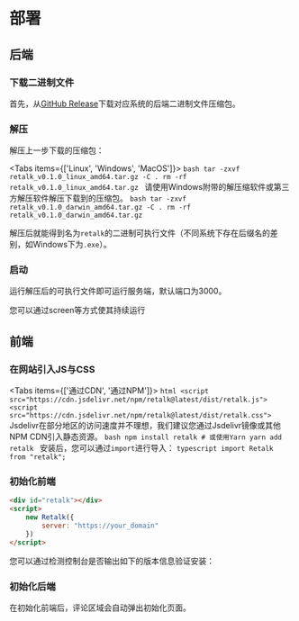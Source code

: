 
# 部署

## 后端

<Steps>

### 下载二进制文件
首先，从[GitHub Release](https://github.com/retalkgo/retalk/releases/latest)下载对应系统的后端二进制文件压缩包。

### 解压
解压上一步下载的压缩包：

<Tabs items={['Linux', 'Windows', 'MacOS']}>
    <Tab>
        ```bash
        tar -zxvf retalk_v0.1.0_linux_amd64.tar.gz -C .
        rm -rf retalk_v0.1.0_linux_amd64.tar.gz
        ```
    </Tab>
    <Tab>
        请使用Windows附带的解压缩软件或第三方解压软件解压下载到的压缩包。
    </Tab>
    <Tab>
        ```bash
        tar -zxvf retalk_v0.1.0_darwin_amd64.tar.gz -C .
        rm -rf retalk_v0.1.0_darwin_amd64.tar.gz
        ```
    </Tab>
</Tabs>

解压后就能得到名为`retalk`的二进制可执行文件（不同系统下存在后缀名的差别，如Windows下为`.exe`）。

### 启动

运行解压后的可执行文件即可运行服务端，默认端口为3000。

<Callout type="info">
  您可以通过screen等方式使其持续运行
</Callout>

</Steps>

## 前端

<Steps>

### 在网站引入JS与CSS

<Tabs items={['通过CDN', '通过NPM']}>
    <Tab>
        ```html
        <script src="https://cdn.jsdelivr.net/npm/retalk@latest/dist/retalk.js">
        <script src="https://cdn.jsdelivr.net/npm/retalk@latest/dist/retalk.css">
        ```
        <Callout type="warning">
                Jsdelivr在部分地区的访问速度并不理想，我们建议您通过Jsdelivr镜像或其他NPM CDN引入静态资源。
        </Callout>
    </Tab>
    <Tab>
        ```bash
        npm install retalk
        # 或使用Yarn
        yarn add retalk
        ```
        安装后，您可以通过`import`进行导入：
        ```typescript
        import Retalk from "retalk";
        ```
    </Tab>
</Tabs>

### 初始化前端

```html
<div id="retalk"></div>
<script>
    new Retalk({
        server: "https://your_domain"
    })
</script>
```

您可以通过检测控制台是否输出如下的版本信息验证安装：

<Version />

### 初始化后端

在初始化前端后，评论区域会自动弹出初始化页面。

</Steps>